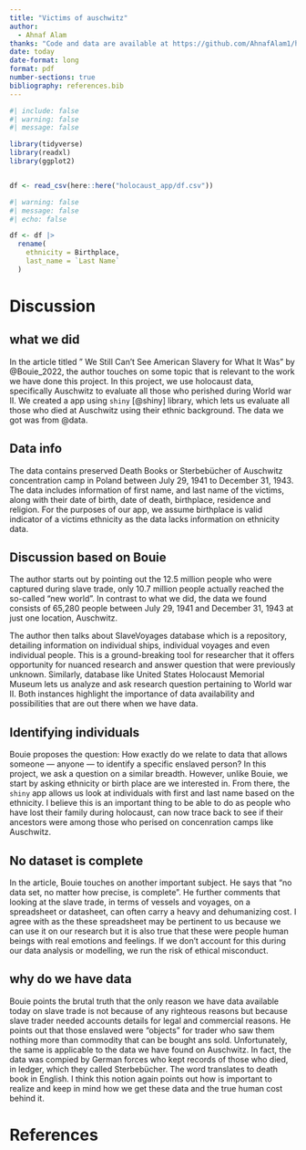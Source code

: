 ```yaml
---
title: "Victims of auschwitz"
author: 
  - Ahnaf Alam
thanks: "Code and data are available at https://github.com/AhnafAlam1/holocaust_data"
date: today
date-format: long
format: pdf
number-sections: true
bibliography: references.bib
---
```


```r
#| include: false
#| warning: false
#| message: false

library(tidyverse)
library(readxl)
library(ggplot2)


df <- read_csv(here::here("holocaust_app/df.csv"))


```




```r
#| warning: false
#| message: false
#| echo: false

df <- df |>
  rename(
    ethnicity = Birthplace,
    last_name = `Last Name`
  )

```


# Discussion

## what we did

In the article titled " We Still Can’t See American Slavery for What It Was" by @Bouie_2022, the author touches on some topic that is relevant to the work we have done this project. In this project, we use holocaust data, specifically Auschwitz to evaluate all those who perished during World war II. We created a app using `shiny` [@shiny] library, which lets us evaluate all those who died at Auschwitz using their ethnic background. The data we got was from @data. 

## Data info

The data contains preserved Death Books or Sterbebücher of Auschwitz concentration camp in Poland between July 29, 1941 to December 31, 1943. The data includes information of first name, and last name of the victims, along with their date of birth, date of death, birthplace, residence and religion. For the purposes of our app, we assume birthplace is valid indicator of a victims ethnicity as the data lacks information on ethnicity data. 

## Discussion based on Bouie

The author starts out by pointing out the 12.5 million people who were captured during slave trade, only 10.7 million people actually reached the so-called "new world". In contrast to what we did, the data we found consists of 65,280 people between July 29, 1941 and December 31, 1943 at just one location, Auschwitz. 

The author then talks about SlaveVoyages database which is a repository, detailing information on individual ships, individual voyages and even individual people. This is a ground-breaking tool for researcher that it offers opportunity for nuanced research and answer question that were previously unknown. Similarly, database like United States Holocaust Memorial Museum lets us analyze and ask research question pertaining to World war II. Both instances highlight the importance of data availability and possibilities that are out there when we have data.

## Identifying individuals

Bouie proposes the question: How exactly do we relate to data that allows someone — anyone — to identify a specific enslaved person? In this project, we ask a question on a similar breadth. However, unlike Bouie, we start by asking ethnicity or birth place are we interested in. From there, the `shiny` app allows us look at individuals with first and last name based on the ethnicity. I believe this is an important thing to be able to do as people who have lost their family during holocaust, can now trace back to see if their ancestors were among those who perised on concenration camps like Auschwitz. 


## No dataset is complete

In the article, Bouie touches on another important subject. He says that "no data set, no matter how precise, is complete". He further comments that looking at the slave trade, in terms of vessels and voyages, on a spreadsheet or datasheet, can often carry a heavy and dehumanizing cost. I agree with as the these spreadsheet may be pertinent to us because we can use it on our research but it is also true that these were people human beings with real emotions and feelings. If we don't account for this during our data analysis or modelling, we run the risk of ethical misconduct. 

## why do we have data

Bouie points the brutal truth that the only reason we have data available today on slave trade is not because of any righteous reasons but because slave trader needed accounts details for legal and commercial reasons. He points out that those enslaved were "objects" for trader who saw them nothing more than commodity that can be bought ans sold. Unfortunately, the same is applicable to the data we have found on Auschwitz. In fact, the data was compied by German forces who kept records of those who died, in ledger, which they called Sterbebücher. The word translates to death book in English. I think this notion again points out how is important to realize and keep in mind how we get these data and the true human cost behind it. 





\newpage


# References


